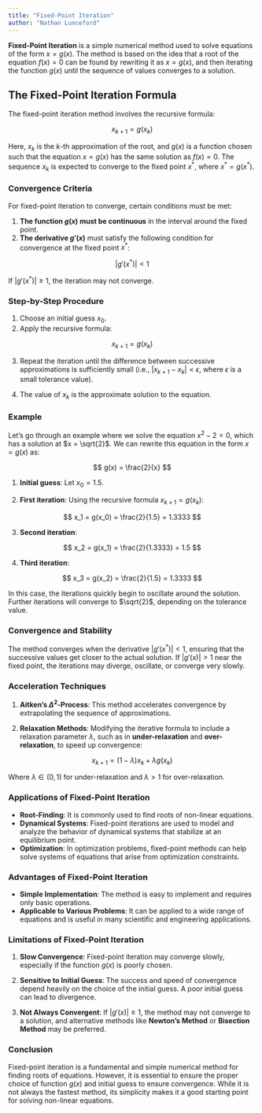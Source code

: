 ```yaml
---
title: "Fixed-Point Iteration"
author: "Nathan Lunceford"
---
```


**Fixed-Point Iteration** is a simple numerical method used to solve equations of the form $x = g(x)$. The method is based on the idea that a root of the equation $f(x) = 0$ can be found by rewriting it as $x = g(x)$, and then iterating the function $g(x)$ until the sequence of values converges to a solution.

## The Fixed-Point Iteration Formula

The fixed-point iteration method involves the recursive formula:

$$
x_{k+1} = g(x_k)
$$

Here, $x_k$ is the $k$-th approximation of the root, and $g(x)$ is a function chosen such that the equation $x = g(x)$ has the same solution as $f(x) = 0$. The sequence $x_k$ is expected to converge to the fixed point $x^*$, where $x^* = g(x^*)$.

### Convergence Criteria

For fixed-point iteration to converge, certain conditions must be met:

1. **The function $g(x)$ must be continuous** in the interval around the fixed point.
2. **The derivative $g'(x)$** must satisfy the following condition for convergence at the fixed point $x^*$:

$$
|g'(x^*)| < 1
$$

If $|g'(x^*)| \geq 1$, the iteration may not converge.

### Step-by-Step Procedure

1. Choose an initial guess $x_0$.
2. Apply the recursive formula:

$$
x_{k+1} = g(x_k)
$$

3. Repeat the iteration until the difference between successive approximations is sufficiently small (i.e., $|x_{k+1} - x_k| < \epsilon$, where $\epsilon$ is a small tolerance value).

4. The value of $x_k$ is the approximate solution to the equation.

### Example

Let's go through an example where we solve the equation $x^2 - 2 = 0$, which has a solution at $x = \sqrt{2}$. We can rewrite this equation in the form $x = g(x)$ as:

$$
g(x) = \frac{2}{x}
$$

1. **Initial guess**: Let $x_0 = 1.5$.

2. **First iteration**: Using the recursive formula $x_{k+1} = g(x_k)$:

$$
x_1 = g(x_0) = \frac{2}{1.5} = 1.3333
$$

3. **Second iteration**:

$$
x_2 = g(x_1) = \frac{2}{1.3333} = 1.5
$$

4. **Third iteration**:

$$
x_3 = g(x_2) = \frac{2}{1.5} = 1.3333
$$

In this case, the iterations quickly begin to oscillate around the solution. Further iterations will converge to $\sqrt{2}$, depending on the tolerance value.

### Convergence and Stability

The method converges when the derivative $|g'(x^*)| < 1$, ensuring that the successive values get closer to the actual solution. If $|g'(x)| > 1$ near the fixed point, the iterations may diverge, oscillate, or converge very slowly.

### Acceleration Techniques

1. **Aitken's $\Delta^2$-Process**: This method accelerates convergence by extrapolating the sequence of approximations.
   
2. **Relaxation Methods**: Modifying the iterative formula to include a relaxation parameter $\lambda$, such as in **under-relaxation** and **over-relaxation**, to speed up convergence:

$$
x_{k+1} = (1 - \lambda)x_k + \lambda g(x_k)
$$

Where $\lambda \in (0,1)$ for under-relaxation and $\lambda > 1$ for over-relaxation.

### Applications of Fixed-Point Iteration

- **Root-Finding**: It is commonly used to find roots of non-linear equations.
- **Dynamical Systems**: Fixed-point iterations are used to model and analyze the behavior of dynamical systems that stabilize at an equilibrium point.
- **Optimization**: In optimization problems, fixed-point methods can help solve systems of equations that arise from optimization constraints.

### Advantages of Fixed-Point Iteration

- **Simple Implementation**: The method is easy to implement and requires only basic operations.
- **Applicable to Various Problems**: It can be applied to a wide range of equations and is useful in many scientific and engineering applications.

### Limitations of Fixed-Point Iteration

1. **Slow Convergence**: Fixed-point iteration may converge slowly, especially if the function $g(x)$ is poorly chosen.
   
2. **Sensitive to Initial Guess**: The success and speed of convergence depend heavily on the choice of the initial guess. A poor initial guess can lead to divergence.

3. **Not Always Convergent**: If $|g'(x)| \geq 1$, the method may not converge to a solution, and alternative methods like **Newton’s Method** or **Bisection Method** may be preferred.

### Conclusion

Fixed-point iteration is a fundamental and simple numerical method for finding roots of equations. However, it is essential to ensure the proper choice of function $g(x)$ and initial guess to ensure convergence. While it is not always the fastest method, its simplicity makes it a good starting point for solving non-linear equations.

